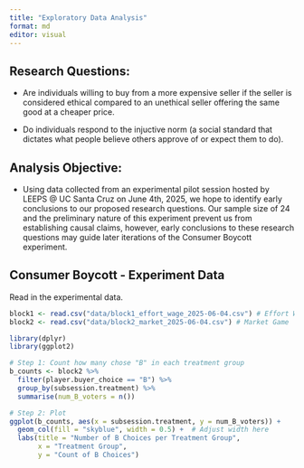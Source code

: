 ```yaml
---
title: "Exploratory Data Analysis"
format: md
editor: visual
---
```


## Research Questions:

-   Are individuals willing to buy from a more expensive seller if the seller is considered ethical compared to an unethical seller offering the same good at a cheaper price.

-   Do individuals respond to the injuctive norm (a social standard that dictates what people believe others approve of or expect them to do).

## Analysis Objective:

-   Using data collected from an experimental pilot session hosted by LEEPS \@ UC Santa Cruz on June 4th, 2025, we hope to identify early conclusions to our proposed research questions. Our sample size of 24 and the preliminary nature of this experiment prevent us from establishing causal claims, however, early conclusions to these research questions may guide later iterations of the Consumer Boycott experiment.

## Consumer Boycott - Experiment Data

Read in the experimental data.

```r
block1 <- read.csv("data/block1_effort_wage_2025-06-04.csv") # Effort Wage Game
block2 <- read.csv("data/block2_market_2025-06-04.csv") # Market Game
```

```r
library(dplyr)
library(ggplot2)

# Step 1: Count how many chose "B" in each treatment group
b_counts <- block2 %>%
  filter(player.buyer_choice == "B") %>%
  group_by(subsession.treatment) %>%
  summarise(num_B_voters = n())

# Step 2: Plot
ggplot(b_counts, aes(x = subsession.treatment, y = num_B_voters)) +
  geom_col(fill = "skyblue", width = 0.5) +  # Adjust width here
  labs(title = "Number of B Choices per Treatment Group",
       x = "Treatment Group",
       y = "Count of B Choices")
```
